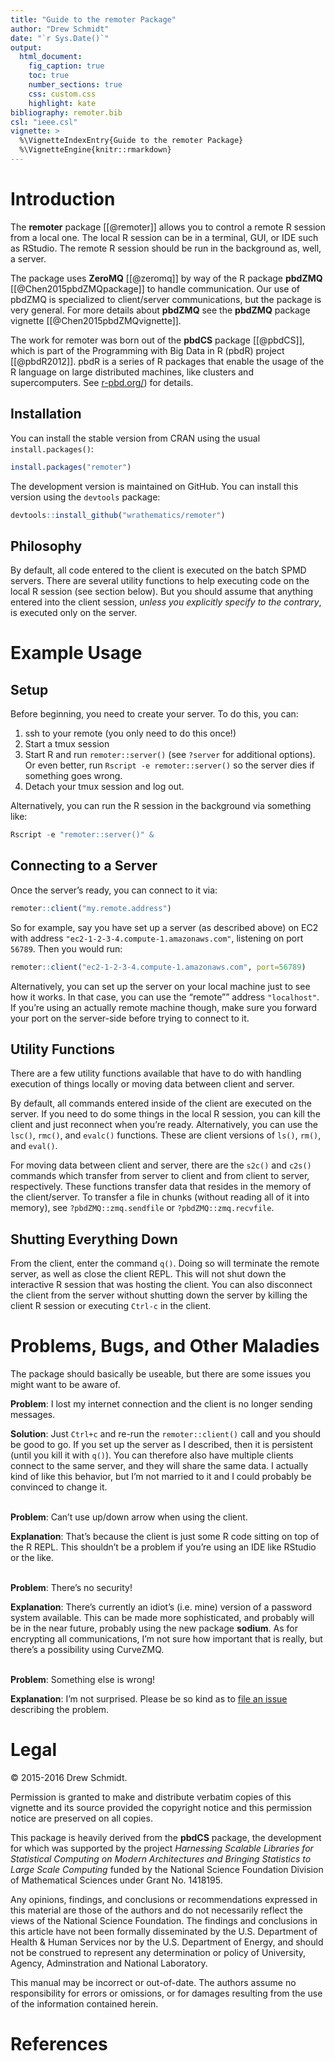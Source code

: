```yaml
---
title: "Guide to the remoter Package"
author: "Drew Schmidt"
date: "`r Sys.Date()`"
output:
  html_document:
    fig_caption: true
    toc: true
    number_sections: true
    css: custom.css
    highlight: kate
bibliography: remoter.bib
csl: "ieee.csl"
vignette: >
  %\VignetteIndexEntry{Guide to the remoter Package}
  %\VignetteEngine{knitr::rmarkdown}
---
```


# Introduction

The **remoter** package [[@remoter]] allows you to control a remote R session from a local one.  The local R session can be in a terminal, GUI, or IDE such as RStudio.  The remote R session should be run in the background as, well, a server.

The package uses **ZeroMQ** [[@zeromq]] by way of the R package **pbdZMQ** [[@Chen2015pbdZMQpackage]] to handle communication.  Our use of pbdZMQ is specialized to client/server communications, but the package is very general.  For more details about **pbdZMQ** see the **pbdZMQ** package vignette [[@Chen2015pbdZMQvignette]].

The work for remoter was born out of the **pbdCS** package [[@pbdCS]], which is part of the Programming with Big Data in R (pbdR) project [[@pbdR2012]]. pbdR is a series of R packages that enable the usage of the R language on large distributed machines, like clusters and supercomputers.  See [r-pbd.org/](http://r-pbd.org)) for details.



## Installation

You can install the stable version from CRAN using the usual `install.packages()`:

```r
install.packages("remoter")
```

The development version is maintained on GitHub.  You can install this version using the `devtools` package:

```r
devtools::install_github("wrathematics/remoter")
```



## Philosophy

By default, all code entered to the client is executed on the batch SPMD servers.  There are several utility functions to help executing code on the local R session (see section below).  But you should assume that anything entered into the client session, *unless you explicitly specify to the contrary*, is executed only on the server.





# Example Usage

## Setup

Before beginning, you need to create your server.  To do this, you can:

1. ssh to your remote (you only need to do this once!)
2. Start a tmux session
3. Start R and run `remoter::server()` (see `?server` for additional options).  Or even better, run `Rscript -e remoter::server()` so the server dies if something goes wrong.
5. Detach your tmux session and log out.

Alternatively, you can run the R session in the background via something like:

```r
Rscript -e "remoter::server()" &
```



## Connecting to a Server

Once the server's ready, you can connect to it via:

```r
remoter::client("my.remote.address")
```

So for example, say you have set up a server (as described above) on EC2 with address `"ec2-1-2-3-4.compute-1.amazonaws.com"`, listening on port `56789`. Then you would run:

```r
remoter::client("ec2-1-2-3-4.compute-1.amazonaws.com", port=56789)
```

Alternatively, you can set up the server on your local machine just to see how it works.  In that case, you can use the "remote"" address `"localhost"`. If you're using an actually remote machine though, make sure  you forward your port on the server-side before trying to connect to it.



## Utility Functions

There are a few utility functions available that have to do with handling execution of things locally or moving data between client and server.

By default, all commands entered inside of the client are executed on the server.  If you need to do some things in the local R session, you can kill the client and just reconnect when you're ready. Alternatively, you can use the `lsc()`, `rmc()`, and `evalc()` functions.  These are client versions of `ls()`, `rm()`, and `eval()`.  

For moving data between client and server, there are the `s2c()` and `c2s()` commands which transfer from server to client and from client to server, respectively.  These functions transfer data that resides in the memory of the client/server.  To transfer a file in chunks (without reading all of it into memory), see `?pbdZMQ::zmq.sendfile` or `?pbdZMQ::zmq.recvfile`.



## Shutting Everything Down

From the client, enter the command `q()`.  Doing so will terminate the remote server, as well as close the client REPL.  This will not shut down the interactive R session that was hosting the client.  You can also disconnect the client from the server without shutting down the server by killing the client R session or executing `Ctrl-c` in the client.





# Problems, Bugs, and Other Maladies

The package should basically be useable, but there are some issues you might want to be aware of.

**Problem**: I lost my internet connection and the client is no longer sending messages.

**Solution**: Just `Ctrl+c` and re-run the `remoter::client()` call and you should be good to go.  If you set up the server as I described, then it is persistent (until you kill it with `q()`).  You can therefore also have multiple clients connect to the same server, and they will share the same data.  I actually kind of like this behavior, but I'm not married to it and I could probably be convinced to change it.
<br><br>


**Problem**: Can't use up/down arrow when using the client.

**Explanation**: That's because the client is just some R code sitting on top of the R REPL.  This shouldn't be a problem if you're using an IDE like RStudio or the like.
<br><br>


**Problem**: There's no security!

**Explanation**: There's currently an idiot's (i.e. mine) version of a password system available.  This can be made more sophisticated, and probably will be in the near future, probably using the new package **sodium**.  As for encrypting all communications, I'm not sure how important that is really, but there's a possibility using CurveZMQ.
<br><br>


**Problem**: Something else is wrong!

**Explanation**: I'm not surprised.  Please be so kind as to [file an issue](https://github.com/wrathematics/remoter/issues) describing the problem.




# Legal

&copy; 2015-2016 Drew Schmidt.

Permission is granted to make and distribute verbatim copies of this vignette and its source provided the copyright notice and this permission notice are preserved on all copies.

This package is heavily derived from the **pbdCS** package, the development for which was supported by the project *Harnessing Scalable Libraries for Statistical Computing on Modern Architectures and Bringing Statistics to Large Scale Computing* funded by the National Science Foundation Division of Mathematical Sciences under Grant No. 1418195.

Any opinions, findings, and conclusions or recommendations expressed in  this material are those of the authors and do not necessarily reflect the  views of the National Science Foundation.  The findings and conclusions in this article have not been formally disseminated by the U.S. Department of Health \& Human Services nor by the U.S. Department of Energy, and should not be construed to represent any determination or policy of University, Agency, Adminstration and National Laboratory.

This manual may be incorrect or out-of-date.  The authors assume no responsibility for errors or omissions, or for damages resulting from the use of the information contained herein.





# References
<script language="JavaScript" src="headers.js"></script>
